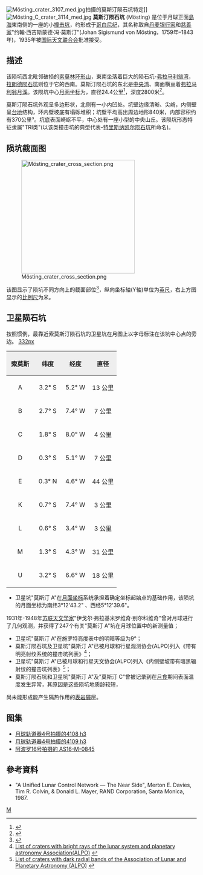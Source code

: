 {{lunar crater data|
 image=Normal Mosting-LOIV-109H1.jpg|260px|
 caption=[[月球轨道器4号|月球轨道器4号]]拍摄图像|
 latitude=0.7|
 N_or_S=S|
 longitude=5.9|
 E_or_W=W|
 diameter=26公里|
 depth=2.8公里|
 colong=6|
 eponym=約翰·西格斯蒙德·馮·莫斯汀}}
[[Image:Mösting_crater_3107_med.jpg|thumb]]拍摄的莫斯汀陨石坑特定]]
[[File:Mösting_C_crater_3114_med.jpg|thumb]]
'''莫斯汀陨石坑''' (Mösting) 是位于月球正面[[島海|島海]]東南侧的一座的小[[撞击坑|撞击坑]]，约形成于[[哥白尼纪|哥白尼纪]]，其名称取自[[丹麦|丹麦]][[银行家|银行家]]和[[慈善家|慈善家]]"约翰·西吉斯蒙德·冯·莫斯汀"(Johan Sigismund von Mösting，1759年–1843年)，1935年被[[国际天文联合会|国际天文联合会]]批准接受。

==描述==
该陨坑西北毗邻破损的[[索莫林环形山|索莫林环形山]]，東南坐落着巨大的陨石坑-[[弗拉马利翁_(月球環形山)|弗拉马利翁湾]]，[[拉朗德陨石坑|拉朗德陨石坑]]则位于它的西南。莫斯汀陨石坑的东北是[[中央湾|中央湾]]、南面横亘着[[弗拉马利翁月溪|弗拉马利翁月溪]]。该陨坑中心[[月面坐标|月面坐标]]为{{Coord|0.7|S|5.88|W|globe:Moon|nogoogle=1|noosm=1}}，直径24.4公里<ref name="IAU">{{Cite web |url=http://planetarynames.wr.usgs.gov/Feature/4094 |title=Directory of the International Astronomical Union |accessdate=2016-06-15 |archive-date=2020-07-07 |archive-url=https://web.archive.org/web/20200707173852/https://planetarynames.wr.usgs.gov/Feature/4094 |dead-url=no }}</ref>，深度2800米<ref>{{Cite web |url=http://fisherka.csolutionshosting.net/astronote/plan/craterdepth/html/CraterDepthFeatureNameWestfall.html |title=John E. Westfall's Atlas of the Lunar Terminator, Cambridge Univ. Press (2000) |accessdate=2016-06-15 |archive-date=2014-12-18 |archive-url=https://archive.today/20141218234310/http://fisherka.csolutionshosting.net/astronote/plan/craterdepth/html/CraterDepthFeatureNameWestfall.html |dead-url=no }}</ref>。

莫斯汀陨石坑外观呈多边形状，北侧有一小内凹处。坑壁边缘清晰、尖峭，内侧壁呈[[wiktionary:terrace|台地]]结构，环内壁坡底有塌砾堆积；坑壁平均高出周边地形840米，内部容积约有370公里³。坑底表面崎岖不平，中心处有一座小型的中央山丘。该陨坑形态特征隶属"TRI类"(以该类撞击坑的典型代表-[[特里斯纳凯尔陨石坑|特里斯纳凯尔陨石坑]]所命名)。

==陨坑截面图==
[[Image:Mösting_crater_cross_section.png|300px]]

该图显示了陨坑不同方向上的截面部位<ref>{{Cite web |url=http://ntrs.nasa.gov/archive/nasa/casi.ntrs.nasa.gov/19660012493_1966012493.pdf |title=Catalogue of lunar craters cross sections I Craters with peaks by Gerald S. Hawkins, William H. Zack and Stephen M. Saslow |accessdate=2016-06-15 |archive-date=2013-11-05 |archive-url=https://web.archive.org/web/20131105120354/http://ntrs.nasa.gov/archive/nasa/casi.ntrs.nasa.gov/19660012493_1966012493.pdf |dead-url=no }}</ref>，纵向坐标轴(Y轴)单位为[[英尺|英尺]]，右上方图显示的[[比例尺|比例尺]]为米。

==卫星陨石坑==
按照惯例，最靠近索莫斯汀陨石坑的卫星坑在月图上以字母标注在该坑中心点的旁边。
[[image:Mosting_lunar_crater_map.jpg|332px]]

{| class="wikitable"
!width="25%" style="background:#eeeeee;" |索莫斯
!width="25%" style="background:#eeeeee;" |纬度
!width="25%" style="background:#eeeeee;" |经度
!width="25%" style="background:#eeeeee;" |直径
|-
|align="center"|A
|align="center"|3.2° S
|align="center"|5.2° W
|align="center"|13 公里
|-
|align="center"|B
|align="center"|2.7° S
|align="center"|7.4° W
|align="center"|7 公里
|-
|align="center"|C
|align="center"|1.8° S
|align="center"|8.0° W
|align="center"|4 公里
|-
|align="center"|D
|align="center"|0.3° S
|align="center"|5.1° W
|align="center"|7 公里
|-
|align="center"|E
|align="center"|0.3° N
|align="center"|4.6° W
|align="center"|44 公里
|-
|align="center"|K
|align="center"|0.7° S
|align="center"|7.4° W
|align="center"|3 公里
|-
|align="center"|L
|align="center"|0.6° S
|align="center"|3.4° W
|align="center"|3 公里
|-
|align="center"|M
|align="center"|1.3° S
|align="center"|4.3° W
|align="center"|31 公里
|-
|align="center"|U
|align="center"|3.2° S
|align="center"|6.6° W
|align="center"|18 公里
|}
* 卫星坑"莫斯汀 A"在[[月面坐标|月面坐标]]系统承担着确定坐标起始点的基础作用，该陨坑的月面坐标为南纬3°12'43.2" 、西经5°12'39.6"。
1931年-1948年[[苏联|苏联]][[天文学家|天文学家]]"伊戈尔·弗拉基米罗维奇·别尔科维奇"曾对月球进行了几何观测，并获得了247个有关"莫斯汀 A"坑在月球位置中的新测量值；  
* 卫星坑"莫斯汀 A"在施罗特亮度表中的明暗等级为9°；
* 莫斯汀陨石坑及卫星坑"莫斯汀 A"已被月球和行星观测协会(ALPO)列入《带有明亮射纹系统的撞击坑列表》<ref>[http://www.zone-vx.com/alpo-rays-table.pdf List of craters with bright rays of the lunar system and planetary astronomy Association(ALPO)] {{webarchive|url=https://web.archive.org/web/20160304213831/http://www.zone-vx.com/alpo-rays-table.pdf |date=2016-03-04 }}</ref>； 
* 卫星坑"莫斯汀 A"已被月球和行星天文协会(ALPO)列入《内侧壁坡带有暗黑辐射纹的撞击坑列表》<ref>[http://www.zone-vx.com/alpo-bcp-longlist.pdf List of craters with dark radial bands of the Association of Lunar and Planetary Astronomy (ALPO)] {{webarchive|url=https://web.archive.org/web/20131203025135/http://www.zone-vx.com/alpo-bcp-longlist.pdf |date=2013-12-03 }}</ref>；
* 莫斯汀陨石坑和卫星坑"莫斯汀 A"及"莫斯汀 C"曾被记录到在[[月食|月食]]期间表面温度发生异常，其原因是这些陨坑地质龄较短，
尚未能形成能产生隔热作用的[[表岩屑|表岩屑]]层。

==图集==
*[http://astrogeology.usgs.gov/lo-cgi-bin/frameListPage.pl?mission=4&frame=108 月球轨道器4号拍摄的4108 h3] {{Wayback|url=http://astrogeology.usgs.gov/lo-cgi-bin/frameListPage.pl?mission=4&frame=108 |date=20130316144232 }}
*[http://astrogeology.usgs.gov/lo-cgi-bin/frameListPage.pl?mission=4&frame=109 月球轨道器4号拍摄的4109 h3] {{Wayback|url=http://astrogeology.usgs.gov/lo-cgi-bin/frameListPage.pl?mission=4&frame=109 |date=20130316144120 }}
*[http://wms.lroc.asu.edu/apollo/view?image_name=AS16-M-0845 阿波罗16号拍摄的 AS16-M-0845] {{Wayback|url=http://wms.lroc.asu.edu/apollo/view?image_name=AS16-M-0845 |date=20190215010025 }}

==參考資料==
*"A Unified Lunar Control Network — The Near Side", Merton E. Davies, Tim R. Colvin, & Donald L. Mayer, RAND Corporation, Santa Monica, 1987.
{{Lunar crater references}}

[[Category:月球環形山|M]]
{{月球環形山 (L-N)}}
